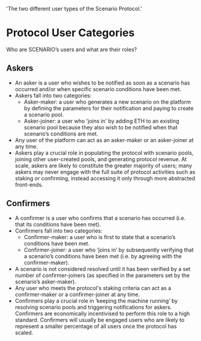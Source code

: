   'The two different user types of the Scenario Protocol.'

# Protocol User Categories

Who are SCENARIO’s users and what are their roles?

## Askers

* An asker is a user who wishes to be notified as soon as a scenario has occurred and/or when specific scenario conditions have been met.
* Askers fall into two categories:<br/>
  * <span class="text-emerald-500">Asker-maker</span>: a user who generates a new scenario on the platform by defining the parameters for their notification and paying to create a scenario pool. <br/>
  * <span class="text-emerald-500">Asker-joiner</span>: a user who 'joins in' by adding ETH to an existing scenario pool because they also wish to be notified when that scenario’s conditions are met.
* Any user of the platform can act as an asker-maker or an asker-joiner at any time.
* Askers play a crucial role in populating the protocol with scenario pools, joining other user-created pools, and generating protocol revenue. At scale, askers are likely to constitute the greater majority of users; many askers may never engage with the full suite of protocol activities such as staking or confirming, instead accessing it only through more abstracted front-ends.

## Confirmers

* A confirmer is a user who confirms that a scenario has occurred (i.e. that its conditions have been met).
* Confirmers fall into two categories:
  * <span class="text-emerald-500">Confirmer-maker</span>: a user who is first to state that a scenario’s conditions have been met. 
  * <span class="text-emerald-500">Confirmer-joiner</span>: a user who ‘joins in’ by subsequently verifying that a scenario’s conditions have been met (i.e. by agreeing with the confirmer-maker). 
* A scenario is not considered resolved until it has been verified by a set number of confirmer-joiners (as specified in the parameters set by the scenario’s asker-maker).
* Any user who meets the protocol's staking criteria can act as a confirmer-maker or a confirmer-joiner at any time.
* Confirmers play a crucial role in ‘keeping the machine running’ by resolving scenario pools and triggering notifications for askers. Confirmers are economically incentivised to perform this role to a high standard. Confirmers will usually be engaged users who are likely to represent a smaller percentage of all users once the protocol has scaled.